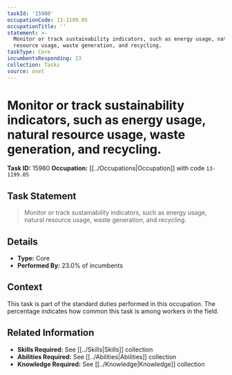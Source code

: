 ```yaml
---
taskId: '15980'
occupationCode: 13-1199.05
occupationTitle: ''
statement: >-
  Monitor or track sustainability indicators, such as energy usage, natural
  resource usage, waste generation, and recycling.
taskType: Core
incumbentsResponding: 23
collection: Tasks
source: onet
---
```

# Monitor or track sustainability indicators, such as energy usage, natural resource usage, waste generation, and recycling.

**Task ID:** 15980
**Occupation:** [[../Occupations|Occupation]] with code `13-1199.05`

## Task Statement

> Monitor or track sustainability indicators, such as energy usage, natural resource usage, waste generation, and recycling.

## Details

- **Type:** Core
- **Performed By:** 23.0% of incumbents

## Context

This task is part of the standard duties performed in this occupation. The percentage indicates how common this task is among workers in the field.

## Related Information

- **Skills Required:** See [[../Skills|Skills]] collection
- **Abilities Required:** See [[../Abilities|Abilities]] collection
- **Knowledge Required:** See [[../Knowledge|Knowledge]] collection
